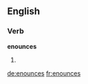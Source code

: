 ==English==

===Verb===
'''enounces'''

# {{en-third-person singular of|enounce}}

[[de:enounces]]
[[fr:enounces]]